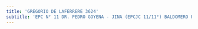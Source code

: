 ```yaml
---
title: 'GREGORIO DE LAFERRERE 3624'
subtitle: 'EPC N° 11 DR. PEDRO GOYENA - JINA (EPCJC 11/11°) BALDOMERO F. MORENO'
---
```


#
